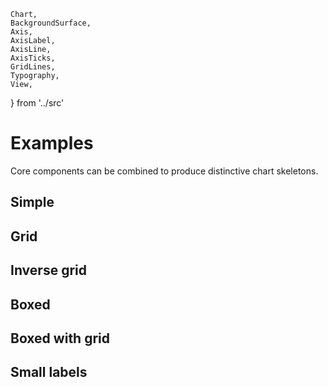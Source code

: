     Chart,
    BackgroundSurface,
    Axis,
    AxisLabel,
    AxisLine,
    AxisTicks,
    GridLines,
    Typography,
    View,
} from '../src'

<Meta title="Core/Examples" />

# Examples

Core components can be combined to produce distinctive chart skeletons.

## Simple

<Canvas>
    <Story name="default">
        <Chart {...commonProps}>
            <View {...commonViewProps}>
                <Axis variant={'bottom'} label={'x-axis (a.u.)'} />
                <Axis variant={'left'} label={'y-axis (a.u.)'} />
                <Typography x={0} y={-20} variant="title" children="Title" />
            </View>
        </Chart>
    </Story>
</Canvas>

## Grid

<Canvas>
    <Story name="grid">
        <Chart {...commonProps}>
            <View {...commonViewProps}>
                <Axis variant={'bottom'} label={'x-axis (a.u.)'} />
                <Axis variant={'left'} label={'y-axis (a.u.)'} />
                <GridLines variant={'x'} />
                <GridLines variant={'y'} />
                <Typography y={-20} variant="title" children="Title" />
            </View>
        </Chart>
    </Story>
</Canvas>

## Inverse grid

<Canvas>
    <Story name="inverse grid">
        <Chart {...commonProps}>
            <View {...commonViewProps}>
                <BackgroundSurface variant={'inner'} style={{ fill: '#f0f0f0' }} />
                <Axis variant={'bottom'} label={'x-axis (a.u.)'} />
                <Axis variant={'left'} label={'y-axis (a.u.)'} />
                <GridLines
                    variant={'x'}
                    values={5}
                    style={{ stroke: '#ffffff', strokeWidth: '2px' }}
                />
                <GridLines
                    variant={'y'}
                    values={5}
                    style={{ stroke: '#ffffff', strokeWidth: '2px' }}
                />
                <Typography y={-20} variant="title" children="Title" />
            </View>
        </Chart>
    </Story>
</Canvas>

## Boxed

<Canvas>
    <Story name="boxed">
        <Chart {...commonProps}>
            <View {...commonViewProps}>
                <BackgroundSurface
                    variant={'inner'}
                    style={{ fill: '#ffffff', stroke: '#222222', strokeWidth: '1px' }}
                    expansion={{ top: 10, bottom: 10, left: 10, right: 10 }}
                />
                <Axis variant={'bottom'} ticks={null} padding={10}>
                    <AxisTicks
                        variant={'bottom'}
                        ticks={5}
                        size={5}
                        padding={8}
                        style={{ strokeWidth: '1px' }}
                    />
                    <AxisLabel variant={'bottom'} padding={36} children={'x-axis (a.u.)'} />
                </Axis>
                <Axis variant={'left'} ticks={null} padding={10}>
                    <AxisTicks
                        variant={'left'}
                        ticks={5}
                        size={5}
                        padding={8}
                        style={{ strokeWidth: '1px' }}
                    />
                    <AxisLabel variant={'left'} padding={44} children={'y-axis (a.u.)'} />
                </Axis>
                <Axis variant={'right'} ticks={null} padding={10} />
                <Axis variant={'top'} ticks={null} padding={10} />
                <Typography
                    x={140}
                    y={-22}
                    variant="title"
                    children="Title"
                    style={{ textAnchor: 'middle' }}
                />
            </View>
        </Chart>
    </Story>
</Canvas>

## Boxed with grid

<Canvas>
    <Story name="boxed with grid">
        <Chart {...commonProps}>
            <View {...commonViewProps}>
                <BackgroundSurface
                    variant={'inner'}
                    style={{ fill: '#ffffff', stroke: '#222222', strokeWidth: '1px' }}
                    expansion={{ top: 12, bottom: 12, left: 12, right: 12 }}
                />
                <GridLines
                    variant={'x'}
                    values={5}
                    expansion={[12, 12]}
                    style={{ stroke: '#aaaaaa', strokeDasharray: '5 5' }}
                />
                <GridLines
                    variant={'y'}
                    values={5}
                    expansion={[12, 12]}
                    style={{ stroke: '#aaaaaa', strokeDasharray: '5 5' }}
                />
                <Axis variant={'bottom'} ticks={null} padding={12}>
                    <AxisTicks variant={'bottom'} ticks={5} size={-5} padding={6} />
                    <AxisLabel variant={'bottom'} padding={36} children={'x-axis (a.u.)'} />
                </Axis>
                <Axis variant={'left'} ticks={null} padding={12}>
                    <AxisTicks variant={'left'} ticks={5} size={-5} padding={6} />
                    <AxisLabel variant={'left'} padding={44} children={'y-axis (a.u.)'} />
                </Axis>
                <Axis variant={'right'} ticks={null} padding={12}>
                    <AxisTicks variant={'right'} ticks={5} size={-5} format={null} />
                </Axis>
                <Axis variant={'top'} ticks={null} padding={12}>
                    <AxisTicks variant={'top'} ticks={5} size={-5} format={null} />
                </Axis>
                <Typography
                    x={140}
                    y={-26}
                    variant="title"
                    children="Title"
                    style={{ textAnchor: 'middle' }}
                />
            </View>
        </Chart>
    </Story>
</Canvas>

## Small labels

<Canvas>
    <Story name="small labels">
        <Chart
            id="small-labels"
            {...commonProps}
            padding={{ top: 55, right: 50, bottom: 55, left: 60 }}
            theme={{
                typography: {
                    tickLabel: { fontSize: '11px', fill: '#777777' },
                    axisLabel: { fontSize: '13px', fill: '#555555' },
                },
            }}
        >
            <View {...commonViewProps}>
                <BackgroundSurface variant={'outer'} style={{ fill: '#f4f4f4' }} />
                <GridLines
                    variant={'y'}
                    values={5}
                    style={{ stroke: '#aaaaaa', strokeWidth: '1px' }}
                />
                <Axis variant={'bottom'} ticks={null}>
                    <AxisTicks variant={'bottom'} ticks={5} size={5} padding={10} />
                    <AxisLine
                        variant={'bottom'}
                        style={{ visibility: 'visible', stroke: '#222222', strokeWidth: '2px' }}
                    />
                    <AxisLabel
                        variant={'bottom'}
                        anchor={'end'}
                        padding={32}
                        children={'x-axis (a.u.)'}
                    />
                </Axis>
                <Axis variant={'left'} ticks={null}>
                    <AxisTicks variant={'left'} ticks={5} size={0} padding={6} />
                </Axis>
                <Typography x={-6} y={-28} variant={'axisLabel'} children={'y-axis (a.u.)'} />
            </View>
        </Chart>
    </Story>
</Canvas>
